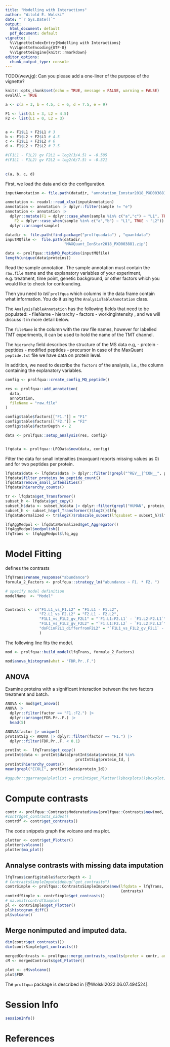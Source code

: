 ```yaml
---
title: "Modelling with Interactions"
author: "Witold E. Wolski"
date: "`r Sys.Date()`"
output:
  html_document: default
  pdf_document: default
vignette: |
  %\VignetteIndexEntry{Modelling with Interactions}  
  %\VignetteEncoding{UTF-8}   
  %\VignetteEngine{knitr::rmarkdown}
editor_options: 
  chunk_output_type: console
---
```


TODO(wew,jg): Can you please add a one-liner of the purpose of the vignette?

```r
knitr::opts_chunk$set(echo = TRUE, message = FALSE, warning = FALSE)
evalAll = TRUE
```

```r
a <- c(a = 3, b = 4.5, c = 6, d = 7.5, e = 9)

F1 <- list(L1 = 3, L2 = 4.5)
F2 <- list(L1 = 0, L2 = 3) 


a <- F1$L1 + F2$L1 # 3
b <- F1$L2 + F2$L1 # 4.5
c <- F1$L1 + F2$L2 # 6
d <- F1$L2 + F2$L2 # 7.5

#(F1L1 - F1L2) gv F2L1 = log2(3/4.5) = -0.585 
#(F1L1 - F1L2) gv F2L2 = log2(6/7.5) = -0.321 
    
    
c(a, b, c, d)
```

First, we load the data and do the configuration.

```r

inputAnnotation <- file.path(datadir, "annotation_Ionstar2018_PXD003881.xlsx")

annotation <- readxl::read_xlsx(inputAnnotation)
annotation <- annotation |> dplyr::filter(sample != "e")
annotation <- annotation |> 
  dplyr::mutate(F1 = dplyr::case_when(sample %in% c("a","c") ~ "L1", TRUE ~ "L2"),
    F2 = dplyr::case_when(sample %in% c("a","b") ~ "L1", TRUE ~ "L2")) |>
  dplyr::arrange(sample)
```


```r
datadir <- file.path(find.package("prolfquadata") , "quantdata")
inputMQfile <-  file.path(datadir,
                          "MAXQuant_IonStar2018_PXD003881.zip")

data <- prolfqua::tidyMQ_Peptides(inputMQfile)
length(unique(data$proteins))
```

Read the sample annotation. The sample annotation must contain the `raw.file` name and the explanatory variables of your experiment, e.g. treatment, time point, genetic background, or other factors which you would like to check for confounding.


Then you need to _tell_ `prolfqua` which columns in the data frame contain what
information. You do it using the `AnalysisTableAnnotation` class.


The `AnalysisTableAnnotation` has the following fields that need to be populated:
- fileName
- hierarchy
- factors
- workingIntensity
, and we will discuss it in more detail below.

The `fileName` is the column with the raw file names, however for labelled TMT experiments, it can be used to hold the name of the TMT channel.


The `hierarchy` field describes the structure of the MS data e.g, 
- protein 
- peptides
- modified peptides
- precursor
In case of the MaxQuant `peptide.txt` file we have data on protein level.

In addition, we need to describe the `factors` of the analysis, i.e., the column
containing the explanatory variables. 


```r

config <- prolfqua::create_config_MQ_peptide()

res <- prolfqua::add_annotation(
  data,
  annotation,
  fileName = "raw.file"
)

config$table$factors[["F1."]] = "F1"
config$table$factors[["F2."]] = "F2"
config$table$factorDepth <- 2

data <- prolfqua::setup_analysis(res, config)


lfqdata <- prolfqua::LFQData$new(data, config)
```

Filter the data for small intensities (maxquant reports missing values as 0) and for two peptides per protein.


```r
lfqdata$data <- lfqdata$data |> dplyr::filter(!grepl("^REV__|^CON__", protein_Id)) 
lfqdata$filter_proteins_by_peptide_count()
lfqdata$remove_small_intensities()
lfqdata$hierarchy_counts()
```

```r
tr <- lfqdata$get_Transformer()
subset_h <- lfqdata$get_copy()
subset_h$data <- subset_h$data |> dplyr::filter(grepl("HUMAN", protein_Id))
subset_h <- subset_h$get_Transformer()$log2()$lfq
lfqdataNormalized <- tr$log2()$robscale_subset(lfqsubset = subset_h)$lfq

lfqAggMedpol <- lfqdataNormalized$get_Aggregator()
lfqAggMedpol$medpolish()
lfqTrans <- lfqAggMedpol$lfq_agg

```


# Model Fitting

defines the contrasts

```r
lfqTrans$rename_response("abundance")
formula_2_Factors <- prolfqua::strategy_lm("abundance ~ F1. * F2. ")

# specify model definition
modelName  <- "Model"


Contrasts <- c("F1.L1_vs_F1.L2" = "F1.L1 - F1.L2",
               "F2.L1_vs_F2.L2" = "F2.L1 - F2.L2",
               "F1L1_vs_F1L2_gv_F2L1" = "`F1.L1:F2.L1` - `F1.L2:F2.L1`",
               "F1L1_vs_F1L2_gv_F2L2" = "`F1.L1:F2.L2` - `F1.L2:F2.L2`",
               "doFCinF2L1_differfromF2L2" = "`F1L1_vs_F1L2_gv_F2L1` - `F1L1_vs_F1L2_gv_F2L2`"
               )
```

The following line fits the model.

```r
mod <- prolfqua::build_model(lfqTrans, formula_2_Factors)
```


```r
mod$anova_histogram(what = "FDR.Pr..F.")
```

## ANOVA

Examine proteins with a significant interaction between the two factors treatment and batch.

```r
ANOVA <- mod$get_anova()
ANOVA |>
  dplyr::filter(factor == "F1.:F2.") |>
  dplyr::arrange(FDR.Pr..F.) |>
  head(5)

ANOVA$factor |> unique()
protIntSig <- ANOVA |> dplyr::filter(factor == "F1.") |>
  dplyr::filter(FDR.Pr..F. < 0.1)

protInt <-  lfqTrans$get_copy()
protInt$data <- protInt$data[protInt$data$protein_Id %in%
                               protIntSig$protein_Id, ]
protInt$hierarchy_counts()
mean(grepl("ECOLI", protInt$data$protein_Id))

```


```r
#ggpubr::ggarrange(plotlist = protInt$get_Plotter()$boxplots()$boxplot)
```

# Compute contrasts

```r
contr <- prolfqua::ContrastsModerated$new(prolfqua::Contrasts$new(mod, Contrasts))
#contr$get_contrasts_sides()
contrdf <- contr$get_contrasts()
```


The code snippets graph the volcano and ma plot.
```r
plotter <- contr$get_Plotter()
plotter$volcano()
plotter$ma_plot()
```

## Annalyse contrasts with missing data imputation

```r
lfqTrans$config$table$factorDepth <- 2
# ContrastsSimpleImpute$debug("get_contrasts")
contrSimple <- prolfqua::ContrastsSimpleImpute$new(lfqdata = lfqTrans,
                                                   Contrasts)
contrdfSimple <- contrSimple$get_contrasts()
# na.omit(contrdfSimple)
pl <- contrSimple$get_Plotter()
pl$histogram_diff()
pl$volcano()
```

## Merge nonimputed and imputed data.



```r
dim(contr$get_contrasts())
dim(contrSimple$get_contrasts())

mergedContrasts <- prolfqua::merge_contrasts_results(prefer = contr, add = contrSimple)$merged
cM <- mergedContrasts$get_Plotter()
```

```r
plot <- cM$volcano()
plot$FDR
```

The `prolfqua` package is described in [@Wolski2022.06.07.494524].

# Session Info

```r
sessionInfo()
```

# References






